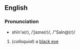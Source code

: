 ==English==
===Pronunciation===
*shīn'ə(r), /ˈʃaɪnə(r)/, /"SaIn@(r)/

# (''colloquial'') a [[black eye]]
